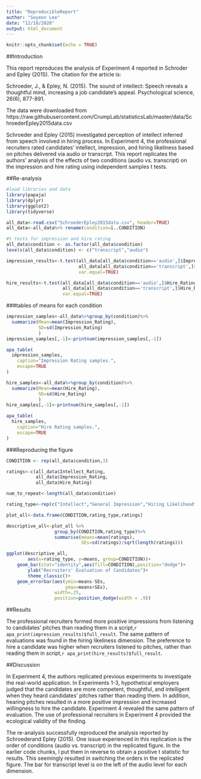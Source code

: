 ```yaml
---
title: "ReproducibleReport"
author: "Soyeon Lee"
date: "12/18/2020"
output: html_document
---
```


```r
knitr::opts_chunk$set(echo = TRUE)
```

##Introduction

This report reproduces the analysis of Experiment 4 reported in Schroder and Epley (2015). The citation for the article is:
  
Schroeder, J., & Epley, N. (2015). The sound of intellect: Speech reveals a thoughtful mind, increasing a job candidate’s appeal. Psychological science, 26(6), 877-891.

The data were downloaded from https://raw.githubusercontent.com/CrumpLab/statisticsLab/master/data/SchroederEpley2015data.csv

Schroeder and Epley (2015) investigated perception of intellect inferred from speech involved in hiring process. In Experiment 4, the professional recruiters rated candidates' intellect, impression, and hiring likeliness based on pitches delivered via audio or transcript. This report replicates the authors' analysis of the effects of two conditions (audio vs. transcript) on the impression and hire rating using independent samples t tests.


##Re-analysis
```r
#load libraries and data
library(papaja)
library(dplyr)
library(ggplot2)
library(tidyverse)

all_data<-read.csv("SchroederEpley2015data.csv", header=TRUE)
all_data<-all_data%>% rename(condition=ï..CONDITION)

#t tests for impression and hire rating
all_data$condition <- as.factor(all_data$condition)
levels(all_data$condition) <- c("transcript","audio")

impression_results<-t.test(all_data[all_data$condition=='audio',]$Impression_Rating,
                           all_data[all_data$condition=='transcript',]$Impression_Rating,
                           var.equal=TRUE)

hire_results<-t.test(all_data[all_data$condition=='audio',]$Hire_Rating,
                     all_data[all_data$condition=='transcript',]$Hire_Rating,
                     var.equal=TRUE)
```

###tables of means for each condition
```r
impression_samples<-all_data%>%group_by(condition)%>%
  summarize(Mean=mean(Impression_Rating),
            SD=sd(Impression_Rating)
            )
impression_samples[,-1]<-printnum(impression_samples[,-1])

apa_table(
  impression_samples,
    caption="Impression Rating samples.",
    escape=TRUE
)

hire_samples<-all_data%>%group_by(condition)%>%
  summarize(Mean=mean(Hire_Rating),
            SD=sd(Hire_Rating)
            )
hire_samples[,-1]<-printnum(hire_samples[,-1])

apa_table(
  hire_samples,
    caption="Hire Rating samples.",
    escape=TRUE
)
```

###Reproducing the figure
```r
CONDITION <- rep(all_data$condition,3)

ratings<-c(all_data$Intellect_Rating,
           all_data$Impression_Rating,
           all_data$Hire_Rating)

num_to_repeat<-length(all_data$condition)

rating_type<-rep(c("Intellect","General Impression","Hiring Likelihood"),num_to_repeat)

plot_all<-data.frame(CONDITION,rating_type,ratings)

descriptive_all<-plot_all %>%
                  group_by(CONDITION,rating_type)%>%
                  summarise(means=mean(ratings),
                            SEs=sd(ratings)/sqrt(length(ratings)))

ggplot(descriptive_all,
        aes(x=rating_type, y=means, group=CONDITION))+
    geom_bar(stat="identity",aes(fill=CONDITION),position="dodge")+
        ylab("Recruiters' Evaluation of Candidates")+
        theme_classic()+
    geom_errorbar(aes(ymin=means-SEs,
                      ymax=means+SEs),
                  width=.25,
                  position=position_dodge(width = .9))
```


##Results

The professional recruiters formed more positive impressions from listening to candidates' pitches than reading them in a script,`r apa_print(impression_results)$full_result`. The same pattern of evaluations was found in the hiring likeliness dimension. The preference to hire a candidate was higher when recruiters listened to pitches, rather than reading them in script,`r apa_print(hire_results)$full_result`. 


##Discussion

In Experiment 4, the authors replicated previous experiments to investigate the real-world application. In Experiments 1-3, hypothetical employers judged that the candidates are more competent, thoughtful, and intelligent when they heard candidates' pitches rather than reading them. In addition, hearing pitches resulted in a more positive impression and increased willingness to hire the candidate. Experiment 4 revealed the same pattern of evaluation.  The use of professional recruiters in Experiment 4 provided the ecological validity of the finding. 

The re-analysis successfully reproduced the analysis reported by Schroederand Epley (2015). One issue experienced in this replication is the order of conditions (audio vs. transcript) in the replicated figure. In the earlier code chunks, I put them in reverse to obtain a positive t statistic for results.  This seemingly resulted in switching the orders in the replicated figure. The bar for transcript level is on the left of the audio level for each dimension.

